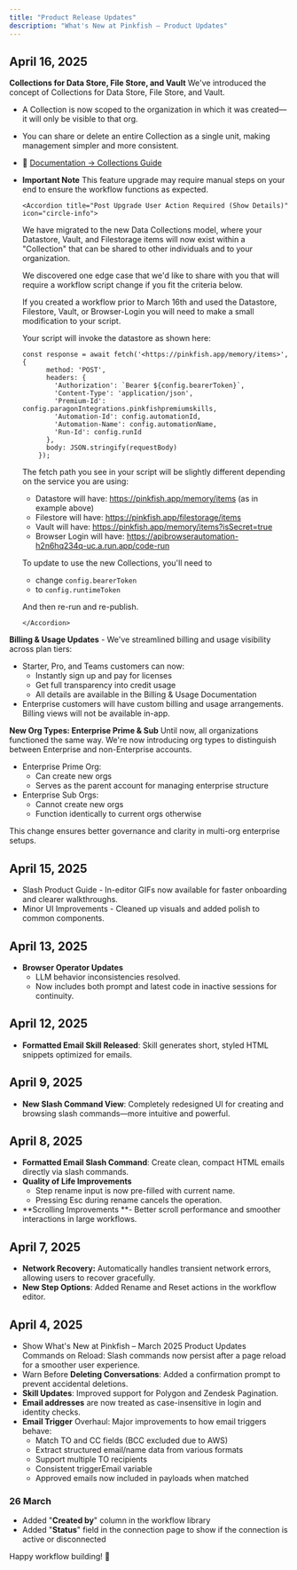 ```yaml
---
title: "Product Release Updates"
description: "What's New at Pinkfish – Product Updates"
---
```


## April 16, 2025

**Collections for Data Store, File Store, and Vault** We've introduced the concept of Collections for Data Store, File Store, and Vault.

- A Collection is now scoped to the organization in which it was created—it will only be visible to that org.
- You can share or delete an entire Collection as a single unit, making management simpler and more consistent.
- 📄 [Documentation → Collections Guide](#)
- <Icon icon="circle-info" color="#ff0000" /> **Important Note** This feature upgrade
  may require manual steps on your end to ensure the workflow functions as expected.

      <Accordion title="Post Upgrade User Action Required (Show Details)" icon="circle-info">

  We have migrated to the new Data Collections model, where your Datastore, Vault, and Filestorage items will now exist within a "Collection" that can be shared to other individuals and to your organization.

  We discovered one edge case that we'd like to share with you that will require a workflow script change if you fit the criteria below.

  If you created a workflow prior to March 16th and used the Datastore, Filestore, Vault, or Browser-Login you will need to make a small modification to your script.

  Your script will invoke the datastore as shown here:

  ```
  const response = await fetch('<https://pinkfish.app/memory/items>', {
        method: 'POST',
        headers: {
          'Authorization': `Bearer ${config.bearerToken}`,
          'Content-Type': 'application/json',
          'Premium-Id': config.paragonIntegrations.pinkfishpremiumskills,
          'Automation-Id': config.automationId,
          'Automation-Name': config.automationName,
          'Run-Id': config.runId
        },
        body: JSON.stringify(requestBody)
      });

  ```

  The fetch path you see in your script will be slightly different depending on the service you are using:

  - Datastore will have: https://pinkfish.app/memory/items (as in example above)
  - Filestore will have: https://pinkfish.app/filestorage/items
  - Vault will have: https://pinkfish.app/memory/items?isSecret=true
  - Browser Login will have: https://apibrowserautomation-h2n6hq234q-uc.a.run.app/code-run

  To update to use the new Collections, you'll need to

  - change `config.bearerToken`
  - to `config.runtimeToken`

  And then re-run and re-publish.

      </Accordion>

**Billing & Usage Updates** - We've streamlined billing and usage visibility across plan tiers:

- Starter, Pro, and Teams customers can now:
  - Instantly sign up and pay for licenses
  - Get full transparency into credit usage
  - All details are available in the Billing & Usage Documentation
- Enterprise customers will have custom billing and usage arrangements. Billing views will not be available in-app.

**New Org Types: Enterprise Prime & Sub** Until now, all organizations functioned the same way. We're now introducing org types to distinguish between Enterprise and non-Enterprise accounts.

- Enterprise Prime Org:
  - Can create new orgs
  - Serves as the parent account for managing enterprise structure
- Enterprise Sub Orgs:
  - Cannot create new orgs
  - Function identically to current orgs otherwise

This change ensures better governance and clarity in multi-org enterprise setups.

## April 15, 2025

- Slash Product Guide - In-editor GIFs now available for faster onboarding and clearer walkthroughs.
- Minor UI Improvements - Cleaned up visuals and added polish to common components.

## April 13, 2025

- **Browser Operator Updates**
  - LLM behavior inconsistencies resolved.
  - Now includes both prompt and latest code in inactive sessions for continuity.

## April 12, 2025

- **Formatted Email Skill Released**: Skill generates short, styled HTML snippets optimized for emails.

## April 9, 2025

- **New Slash Command View**: Completely redesigned UI for creating and browsing slash commands—more intuitive and powerful.

## April 8, 2025

- **Formatted Email Slash Command**: Create clean, compact HTML emails directly via slash commands.
- **Quality of Life Improvements**
  - Step rename input is now pre-filled with current name.
  - Pressing Esc during rename cancels the operation.
- \*\*Scrolling Improvements \*\*- Better scroll performance and smoother interactions in large workflows.

## April 7, 2025

- **Network Recovery:** Automatically handles transient network errors, allowing users to recover gracefully.
- **New Step Options**: Added Rename and Reset actions in the workflow editor.

## April 4, 2025

- Show What's New at Pinkfish – March 2025 Product Updates Commands on Reload: Slash commands now persist after a page reload for a smoother user experience.
- Warn Before **Deleting Conversations**: Added a confirmation prompt to prevent accidental deletions.
- **Skill Updates**: Improved support for Polygon and Zendesk Pagination.
- **Email addresses** are now treated as case-insensitive in login and identity checks.
- **Email Trigger** Overhaul: Major improvements to how email triggers behave:
  - Match TO and CC fields (BCC excluded due to AWS)
  - Extract structured email/name data from various formats
  - Support multiple TO recipients
  - Consistent triggerEmail variable
  - Approved emails now included in payloads when matched

### 26 March

- Added "**Created by**" column in the workflow library
- Added "**Status**" field in the connection page to show if the connection is active or disconnected

Happy workflow building! 🚀
